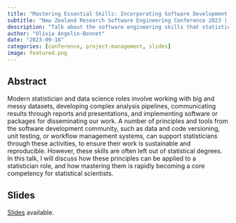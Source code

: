 ```yaml
---
title: "Mastering Essential Skills: Incorporating Software Development Principles in Statistical Practice"
subtitle: "New Zealand Research Software Engineering Conference 2023 | online"
description: "Talk about the software engineering skills that statisticians should learn about."
author: "Olivia Angelin-Bonnet"
date: "2023-09-18"
categories: [conference, project-management, slides]
image: featured.png
---
```


## Abstract

Modern statistician and data science roles involve working with big and messy datasets, developing complex analysis pipelines, communicating results through reports and presentations, and implementing software or packages for disseminating our work. A number of principles and tools from the software development community, such as data and code versioning, unit testing, or workflow management systems, can support statisticians through these activities, to ensure their work is sustainable and reproducible. However, these skills are often left out of statistical degrees. In this talk, I will discuss how these principles can be applied to a statistician role, and how mastering them is rapidly becoming a core competency for statistical scientists.

## Slides

[Slides](https://nz-rse-2023-slides.netlify.app/#/title-slide) available.

